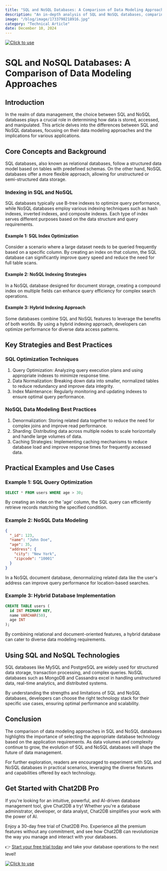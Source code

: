 ```yaml
---
title: "SQL and NoSQL Databases: A Comparison of Data Modeling Approaches"
description: "An in-depth analysis of SQL and NoSQL databases, comparing their data modeling approaches and discussing their impact on modern data management."
image: "/blog/image/1733798218916.jpg"
category: "Technical Article"
date: December 10, 2024
---
```

[![Click to use](/image/blog/bg/chat2db1.png)](https://app.chat2db.ai/)
# SQL and NoSQL Databases: A Comparison of Data Modeling Approaches


<Authors date="December 10, 2024">
  <Author name="Ethan Clarke" link="https://chat2db.ai" />
</Authors>

## Introduction

In the realm of data management, the choice between SQL and NoSQL databases plays a crucial role in determining how data is stored, accessed, and manipulated. This article delves into the differences between SQL and NoSQL databases, focusing on their data modeling approaches and the implications for various applications.

## Core Concepts and Background

SQL databases, also known as relational databases, follow a structured data model based on tables with predefined schemas. On the other hand, NoSQL databases offer a more flexible approach, allowing for unstructured or semi-structured data storage.

### Indexing in SQL and NoSQL

SQL databases typically use B-tree indexes to optimize query performance, while NoSQL databases employ various indexing techniques such as hash indexes, inverted indexes, and composite indexes. Each type of index serves different purposes based on the data structure and query requirements.

#### Example 1: SQL Index Optimization

Consider a scenario where a large dataset needs to be queried frequently based on a specific column. By creating an index on that column, the SQL database can significantly improve query speed and reduce the need for full table scans.

#### Example 2: NoSQL Indexing Strategies

In a NoSQL database designed for document storage, creating a compound index on multiple fields can enhance query efficiency for complex search operations.

#### Example 3: Hybrid Indexing Approach

Some databases combine SQL and NoSQL features to leverage the benefits of both worlds. By using a hybrid indexing approach, developers can optimize performance for diverse data access patterns.

## Key Strategies and Best Practices

### SQL Optimization Techniques

1. Query Optimization: Analyzing query execution plans and using appropriate indexes to minimize response time.
2. Data Normalization: Breaking down data into smaller, normalized tables to reduce redundancy and improve data integrity.
3. Index Maintenance: Regularly monitoring and updating indexes to ensure optimal query performance.

### NoSQL Data Modeling Best Practices

1. Denormalization: Storing related data together to reduce the need for complex joins and improve read performance.
2. Sharding: Distributing data across multiple nodes to scale horizontally and handle large volumes of data.
3. Caching Strategies: Implementing caching mechanisms to reduce database load and improve response times for frequently accessed data.

## Practical Examples and Use Cases

### Example 1: SQL Query Optimization

```sql
SELECT * FROM users WHERE age > 30;
```

By creating an index on the 'age' column, the SQL query can efficiently retrieve records matching the specified condition.

### Example 2: NoSQL Data Modeling

```json
{
  "_id": 123,
  "name": "John Doe",
  "age": 35,
  "address": {
    "city": "New York",
    "zipcode": "10001"
  }
}
```

In a NoSQL document database, denormalizing related data like the user's address can improve query performance for location-based searches.

### Example 3: Hybrid Database Implementation

```sql
CREATE TABLE users (
  id INT PRIMARY KEY,
  name VARCHAR(50),
  age INT
);
```

By combining relational and document-oriented features, a hybrid database can cater to diverse data modeling requirements.

## Using SQL and NoSQL Technologies

SQL databases like MySQL and PostgreSQL are widely used for structured data storage, transaction processing, and complex queries. NoSQL databases such as MongoDB and Cassandra excel in handling unstructured data, real-time analytics, and distributed systems.

By understanding the strengths and limitations of SQL and NoSQL databases, developers can choose the right technology stack for their specific use cases, ensuring optimal performance and scalability.

## Conclusion

The comparison of data modeling approaches in SQL and NoSQL databases highlights the importance of selecting the appropriate database technology based on the application requirements. As data volumes and complexity continue to grow, the evolution of SQL and NoSQL databases will shape the future of data management.

For further exploration, readers are encouraged to experiment with SQL and NoSQL databases in practical scenarios, leveraging the diverse features and capabilities offered by each technology.


## Get Started with Chat2DB Pro

If you're looking for an intuitive, powerful, and AI-driven database management tool, give Chat2DB a try! Whether you're a database administrator, developer, or data analyst, Chat2DB simplifies your work with the power of AI.

Enjoy a 30-day free trial of Chat2DB Pro. Experience all the premium features without any commitment, and see how Chat2DB can revolutionize the way you manage and interact with your databases.

👉 [Start your free trial today](https://app.chat2db.ai/) and take your database operations to the next level!

[![Click to use](/image/blog/bg/chat2db.jpg)](https://app.chat2db.ai/)